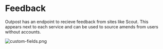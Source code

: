 # Feedback

Outpost has an endpoint to recieve feedback from sites like Scout. This appears next to each service and can be used to source amends from users without accounts.


<ImageWindow size="auto">

![custom-fields.png](/img/outpost/screenshots/screenshot-feedback-page.png)

</ImageWindow>
